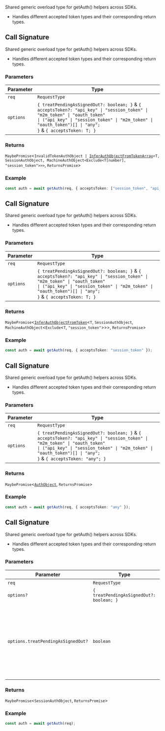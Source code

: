 Shared generic overload type for getAuth() helpers across SDKs.

- Handles different accepted token types and their corresponding return types.

## Call Signature

Shared generic overload type for getAuth() helpers across SDKs.

- Handles different accepted token types and their corresponding return types.

### Parameters

| Parameter | Type                                                                                                                                                                                                                                                                       |
| --------- | -------------------------------------------------------------------------------------------------------------------------------------------------------------------------------------------------------------------------------------------------------------------------- |
| `req`     | `RequestType`                                                                                                                                                                                                                                                              |
| `options` | <code>\{ treatPendingAsSignedOut?: boolean; \}</code> & <code>\{ acceptsToken?: "api_key" \| "session_token" \| "m2m_token" \| "oauth_token" \| ("api_key" \| "session_token" \| "m2m_token" \| "oauth_token")[] \| "any"; \}</code> & <code>\{ acceptsToken: T; \}</code> |

### Returns

`MaybePromise`\<<code>InvalidTokenAuthObject \| [InferAuthObjectFromTokenArray](infer-auth-object-from-token-array.mdx)\<T, SessionAuthObject, MachineAuthObject\<Exclude\<T\[number\], "session_token"\>\>\></code>, `ReturnsPromise`\>

### Example

```ts
const auth = await getAuth(req, { acceptsToken: ["session_token", "api_key"] });
```

## Call Signature

Shared generic overload type for getAuth() helpers across SDKs.

- Handles different accepted token types and their corresponding return types.

### Parameters

| Parameter | Type                                                                                                                                                                                                                                                                       |
| --------- | -------------------------------------------------------------------------------------------------------------------------------------------------------------------------------------------------------------------------------------------------------------------------- |
| `req`     | `RequestType`                                                                                                                                                                                                                                                              |
| `options` | <code>\{ treatPendingAsSignedOut?: boolean; \}</code> & <code>\{ acceptsToken?: "api_key" \| "session_token" \| "m2m_token" \| "oauth_token" \| ("api_key" \| "session_token" \| "m2m_token" \| "oauth_token")[] \| "any"; \}</code> & <code>\{ acceptsToken: T; \}</code> |

### Returns

`MaybePromise`\<[`InferAuthObjectFromToken`](infer-auth-object-from-token.mdx)\<`T`, `SessionAuthObject`, `MachineAuthObject`\<`Exclude`\<`T`, `"session_token"`\>\>\>, `ReturnsPromise`\>

### Example

```ts
const auth = await getAuth(req, { acceptsToken: "session_token" });
```

## Call Signature

Shared generic overload type for getAuth() helpers across SDKs.

- Handles different accepted token types and their corresponding return types.

### Parameters

| Parameter | Type                                                                                                                                                                                                                                                                           |
| --------- | ------------------------------------------------------------------------------------------------------------------------------------------------------------------------------------------------------------------------------------------------------------------------------ |
| `req`     | `RequestType`                                                                                                                                                                                                                                                                  |
| `options` | <code>\{ treatPendingAsSignedOut?: boolean; \}</code> & <code>\{ acceptsToken?: "api_key" \| "session_token" \| "m2m_token" \| "oauth_token" \| ("api_key" \| "session_token" \| "m2m_token" \| "oauth_token")[] \| "any"; \}</code> & <code>\{ acceptsToken: "any"; \}</code> |

### Returns

`MaybePromise`\<[`AuthObject`](auth-object.mdx), `ReturnsPromise`\>

### Example

```ts
const auth = await getAuth(req, { acceptsToken: "any" });
```

## Call Signature

Shared generic overload type for getAuth() helpers across SDKs.

- Handles different accepted token types and their corresponding return types.

### Parameters

| Parameter                          | Type                                                  | Description                                                                                                |
| ---------------------------------- | ----------------------------------------------------- | ---------------------------------------------------------------------------------------------------------- |
| `req`                              | `RequestType`                                         | -                                                                                                          |
| `options?`                         | <code>\{ treatPendingAsSignedOut?: boolean; \}</code> | -                                                                                                          |
| `options.treatPendingAsSignedOut?` | `boolean`                                             | A boolean that indicates whether pending sessions are considered as signed out or not. Defaults to `true`. |

### Returns

`MaybePromise`\<`SessionAuthObject`, `ReturnsPromise`\>

### Example

```ts
const auth = await getAuth(req);
```
